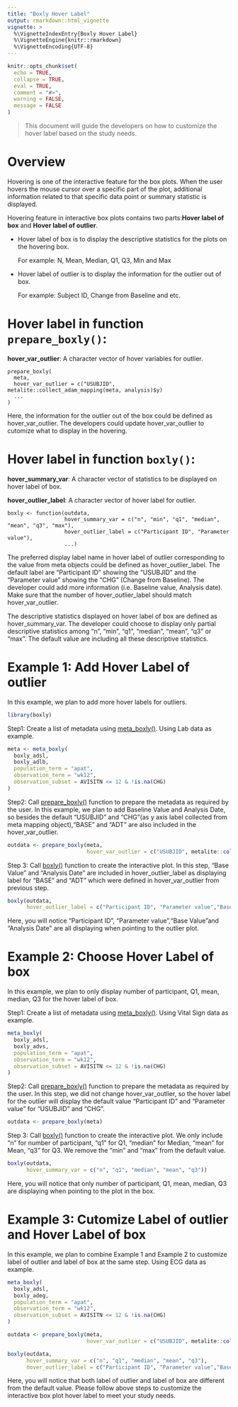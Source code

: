 ```yaml
---
title: "Boxly Hover Label"
output: rmarkdown::html_vignette
vignette: >
  %\VignetteIndexEntry{Boxly Hover Label}
  %\VignetteEngine{knitr::rmarkdown}
  %\VignetteEncoding{UTF-8}
---
```


```r
knitr::opts_chunk$set(
  echo = TRUE,
  collapse = TRUE,
  eval = TRUE,
  comment = "#>",
  warning = FALSE,
  message = FALSE
)
```

> This document will guide the developers on how to customize the hover label based on the study needs.


# Overview

Hovering is one of the interactive feature for the box plots. When the user hovers the mouse cursor over a specific part of the plot, additional information related to that specific data point or summary statistic is displayed. 


Hovering feature in interactive box plots contains two parts:**Hover label of box** and **Hover label of outlier**.

- Hover label of box is to display the descriptive statistics for the plots on the hovering box.

  For example: N, Mean, Median, Q1, Q3, Min and Max

- Hover label of outlier is to display the information for the outlier out of box.

  For example: Subject ID, Change from Baseline and etc.
  
  
# Hover label in function `prepare_boxly()`:

**hover_var_outlier**: A character vector of hover variables for outlier.

```
prepare_boxly(
  meta,
  hover_var_outlier = c("USUBJID", metalite::collect_adam_mapping(meta, analysis)$y)
  ...
)
```

Here, the information for the outlier out of the box could be defined as hover_var_outlier. The developers could update hover_var_outlier to cutomize what to display in the hovering.


# Hover label in function `boxly()`:

**hover_summary_var**: A character vector of statistics to be displayed on hover label of box.

**hover_outlier_label**: A character vector of hover label for outlier.
```
boxly <- function(outdata,
                  hover_summary_var = c("n", "min", "q1", "median", "mean", "q3", "max"),
                  hover_outlier_label = c("Participant ID", "Parameter value"),
                  ...)
```

The preferred display label name in hover label of outlier corresponding to the value from meta objects could be defined as hover_outlier_label. The default label are "Participant ID" showing the "USUBJID" and the "Parameter value" showing the "CHG" (Change from Baseline). The developer could add more information (i.e. Baseline value, Analysis date). Make sure that the number of hover_outlier_label should match hover_var_outlier.

The descriptive statistics displayed on hover label of box are defined as hover_summary_var. The developer could choose to display only partial descriptive statistics among 
"n", "min", "q1", "median", "mean", "q3" or "max". The default value are including all these descriptive statistics.


# Example 1: Add Hover Label of outlier

In this example, we plan to add more hover labels for outliers.

```r
library(boxly)
```

Step1: Create a list of metadata using [meta_boxly()](https://merck.github.io/boxly/reference/meta_boxly.html). Using Lab data as example.

```r
meta <- meta_boxly(
  boxly_adsl,
  boxly_adlb,
  population_term = "apat",
  observation_term = "wk12",
  observation_subset = AVISITN <= 12 & !is.na(CHG)
)
```

Step2: Call [prepare_boxly()](https://merck.github.io/boxly/reference/prepare_boxly.html) function to prepare the metadata as required by the user. In this example, we plan to add Baseline Value and Analysis Date, so besides the default "USUBJID" and "CHG"(as y axis label collected from meta mapping object),"BASE" and "ADT" are also included in the hover_var_outlier.

```r
outdata <- prepare_boxly(meta,
                         hover_var_outlier = c("USUBJID", metalite::collect_adam_mapping(meta, meta$plan$analysis)$y,"BASE","ADT"))
```

Step 3: Call [boxly()](https://merck.github.io/boxly/reference/boxly.html) function to create the interactive plot. In this step, "Base Value" and "Analysis Date" are included in hover_outlier_label as displaying label for "BASE" and "ADT" which were defined in hover_var_outlier from previous step.

```r
boxly(outdata,
      hover_outlier_label = c("Participant ID", "Parameter value","Base Value","Analysis Date"))
```
Here, you will notice "Participant ID", "Parameter value","Base Value"and "Analysis Date" are all displaying when pointing to the outlier plot. 

# Example 2: Choose Hover Label of box

In this example, we plan to only display number of participant, Q1, mean, median, Q3 for the hover label of box.

Step1: Create a list of metadata using [meta_boxly()](https://merck.github.io/boxly/reference/meta_boxly.html). Using Vital Sign data as example.

```r
meta_boxly(
  boxly_adsl,
  boxly_advs,
  population_term = "apat",
  observation_term = "wk12",
  observation_subset = AVISITN <= 12 & !is.na(CHG)
)
```

Step2: Call [prepare_boxly()](https://merck.github.io/boxly/reference/prepare_boxly.html) function to prepare the metadata as required by the user. In this step, we did not change hover_var_outlier, so the hover label for the outlier will display the default value "Participant ID" and "Parameter value" for "USUBJID" and "CHG".

```r
outdata <- prepare_boxly(meta)
```

Step 3: Call [boxly()](https://merck.github.io/boxly/reference/boxly.html) function to create the interactive plot. We only include "n" for number of participant, "q1" for Q1, "median" for Median, "mean" for Mean, "q3" for Q3. We remove the "min" and "max" from the default value.

```r
boxly(outdata,
      hover_summary_var = c("n", "q1", "median", "mean", "q3"))
```
Here, you will notice that only number of participant, Q1, mean, median, Q3 are displaying when pointing to the plot in the box.

# Example 3: Cutomize Label of outlier and Hover Label of box
In this example, we plan to combine Example 1 and Example 2 to customize label of outlier and label of box at the same step. Using ECG data as example.

```r
meta_boxly(
  boxly_adsl,
  boxly_adeg,
  population_term = "apat",
  observation_term = "wk12",
  observation_subset = AVISITN <= 12 & !is.na(CHG)
)
```

```r
outdata <- prepare_boxly(meta,
                         hover_var_outlier = c("USUBJID", metalite::collect_adam_mapping(meta, meta$plan$analysis)$y,"BASE","ADT","AVAL"))
```

```r
boxly(outdata,
      hover_summary_var = c("n", "q1", "median", "mean", "q3"),
      hover_outlier_label = c("Participant ID", "Parameter value","Base Value","Analysis Date","Analysis Value"))
```

Here, you will notice that both label of outlier and label of box are different from the default value. Please follow above steps to customize the interactive box plot hover label to meet your study needs. 
